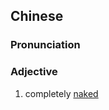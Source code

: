 {{also|赤身露体}}
==Chinese==
{{zh-forms|s=赤身露体|type=22}}

===Pronunciation===
{{zh-pron
|m=chìshēn lùtǐ
|c=cek3 san1 lou6 tai2
|cat=a
}}

===Adjective===
{{zh-adj}}

# completely [[naked]]
#: {{zh-x|耶和華 說：「^誰 告訴 你 '''赤身.露體''' 呢？莫非 你 吃 了 我 吩咐 你 不可 吃 的 那 樹 上 的 果子{zi} 嗎？」|And he said, Who told thee that thou wast '''naked'''? Hast thou eaten of the tree, whereof I commanded thee that thou shouldest not eat?|ref={{lang|zh|{{w|新標點和合本|lang=zh}}}} (Chinese Union Version with New Punctuation), {{lang|zh|創世記}} (Genesis) 3:11}}